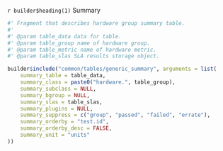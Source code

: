 
`r builder$heading(1)` Summary

```r

#' Fragment that describes hardware group summary table.
#'
#' @param table_data data for table.
#' @param table_group name of hardware group.
#' @param table_metric name of hardware metric.
#' @param table_slas SLA results storage object.

builder$include("common/tables/generic_summary", arguments = list(
    summary_table = table_data,
    summary_class = paste0("hardware.", table_group),
    summary_subclass = NULL,
    summary_bgroup = NULL,
    summary_slas = table_slas,
    summary_plugins = NULL,
    summary_suppress = c("group", "passed", "failed", "errate"),
    summary_orderby = "test.id",
    summary_orderby_desc = FALSE,
    summary_unit = "units"
))
```
